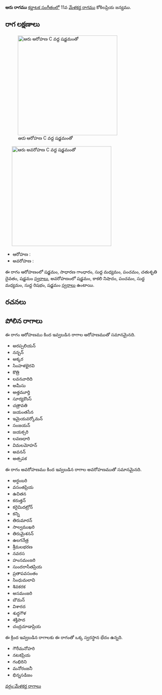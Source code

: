 {{Infobox ragam
	| name          	= ఆరు
	| synonym	    	= 
	| mela          	= 
	| chakra        	= 
	| janaka        	= 
	| type          	= ఔదవ
	| arohanam      	= {{svaraC|S|G2|M1|P|D2|S'}} 
	| avarohanam    	= {{svaraC|S'|N3|P|M1|R1|S}}
	| jeeva         	=
	| chhaya        	=
	| nyasa         	=
	| vishesha      	= 
	| equivalent  		= 
}}
{{కర్ణాటక సంగీత రాగాలు}}
'''ఆరు రాగము''' [[కర్ణాటక సంగీతం]]లో 11వ [[మేళకర్త రాగము]] కోకిలప్రియ జన్యము. 


==రాగ లక్షణాలు==
[[Image:aru_ar_kb2wiki.png|thumb|right|316px|''ఆరు'' ఆరోహణ C వద్ద షడ్జమంతో]]
	[[Image:aru_av_kb2wiki.png|thumb|right|316px|''ఆరు'' అవరోహణ C వద్ద షడ్జమంతో]]

* ఆరోహణ : {{svaraC|S|G2|M1|P|D2|S'}} 
* అవరోహణ : {{svaraC|S'|N3|P|M1|R1|S}}

ఈ రాగం ఆరోహణంలో షడ్జమం, సాధారణ  గాంధారం, సుద్ద మధ్యమం, పంచమం, చతుశృతి దైవతం, షడ్జమం [[స్వరాలు]], అవరోహణంలో షడ్జమం, కాకలి  నిషాదం, పంచమం, సుద్ద మధ్యమం, సుద్ద  రిషభం, షడ్జమం [[స్వరాలు]] ఉంటాయి.

==రచనలు==



==పోలిన రాగాలు==
ఈ రాగం ఆరోహణము కింద ఇవ్వబడిన రాగాల ఆరోహణముతో సమానమైనది.
* అరప్పలియన్
* నన్బన్
* అక్కర
* సింహళభైరవి
* కొత్రి
* లవనవారిది
* అమీసు
* అత్తమూర్తి
* సూర్యకౌంస్
* చత్రావతి
* జయంతసేన
* ఇమైయవర్కోమన్
* సంజయన్
* జయక్సరి
*  లవణధారి
* విమలమోహన్
* అవనన్
* అత్సపక

ఈ రాగం అవరోహణము కింద ఇవ్వబడిన రాగాల అవరోహణముతో సమానమైనది.
* అర్ధంబరి
* వసంతప్రియ
* ఉచితన
* కరుత్తన్
* కరైమిదట్రోన్
* కన్ని
* తిరుమారన్
* సాల్వముఖరి
* తిరుమైశనన్
* ఉలగనేత్ర
* శ్రీమలభరణ
* నవరస
* హంసమంజరి
* సుందరాసీతప్రియ
* ప్రతాపవసంతం
* సింధుమలావి
* శివకరక
* అసమంజరి
* బౌమన్
* విశారద
* శుద్ధగౌళ
* శక్తిపాద
* చంద్రచూడాప్రియ

ఈ క్రింద ఇవ్వబడిన రాగాలకు ఈ రాగంతో ఒక్క స్వరస్థాన భేదం ఉన్నది.
* గౌరీమనోహరి
* నటకప్రియ
* గంభిరిని
* మనోరంజనీ
* భిన్నసడిజం



[[వర్గం:మేళకర్త రాగాలు]]